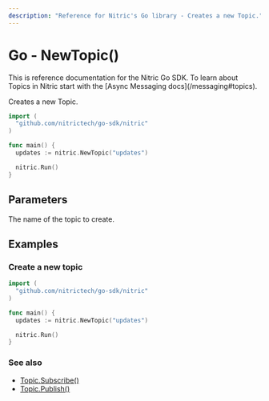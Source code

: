 ```yaml
---
description: "Reference for Nitric's Go library - Creates a new Topic."
---
```


# Go - NewTopic()

<Note>
  This is reference documentation for the Nitric Go SDK. To learn about Topics
  in Nitric start with the [Async Messaging docs](/messaging#topics).
</Note>

Creates a new Topic.

```go
import (
  "github.com/nitrictech/go-sdk/nitric"
)

func main() {
  updates := nitric.NewTopic("updates")

  nitric.Run()
}
```

## Parameters

<Properties>
  <Property name="name" required type="string">
    The name of the topic to create.
  </Property>
</Properties>

## Examples

### Create a new topic

```go
import (
  "github.com/nitrictech/go-sdk/nitric"
)

func main() {
  updates := nitric.NewTopic("updates")

  nitric.Run()
}
```

### See also

- [Topic.Subscribe()](./topic-subscribe)
- [Topic.Publish()](./topic-publish)
